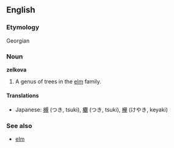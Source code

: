 ==English==
===Etymology===
Georgian<!-- or possibly another caucasian language -->

===Noun===
'''zelkova'''

# A genus of trees in the [[elm]] family.

====Translations====
*Japanese: [[槻]] (つき, tsuki), [[欟]] (つき, tsuki), [[欅]] (けやき, keyaki)

===See also===
*[[elm]]